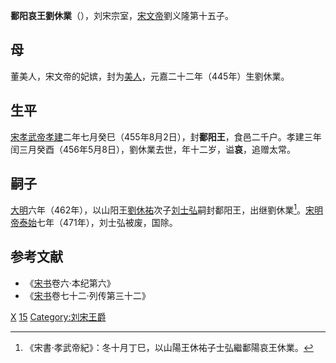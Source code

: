 '''鄱阳哀王劉休業'''（{{bd|445年||456年|5月8日|catIdx=L}}），刘宋宗室，[[宋文帝|宋文帝]]劉义隆第十五子。
==母==
董美人，宋文帝的妃嫔，封为[[美人_(位号)|美人]]，元嘉二十二年（445年）生劉休業。
==生平==
[[宋孝武帝|宋孝武帝]][[孝建|孝建]]二年七月癸巳（455年8月2日），封'''鄱阳王'''，食邑二千户。孝建三年闰三月癸酉（456年5月8日），劉休業去世，年十二岁，谥'''哀'''，追赠太常。

==嗣子==
[[大明_(刘骏)|大明]]六年（462年），以山阳王[[劉休祐|劉休祐]]次子[[刘士弘|刘士弘]]嗣封鄱阳王，出继劉休業<ref>《宋書·孝武帝紀》：冬十月丁巳，以山陽王休祐子士弘繼鄱陽哀王休業。</ref>。[[宋明帝|宋明帝]][[泰始_(南朝宋明帝)|泰始]]七年（471年），刘士弘被废，国除。

==参考文献 ==
*《[[宋书|宋书]]卷六·本纪第六》
*《[[宋书|宋书]]卷七十二·列传第三十二》

[[Category:刘宋太常|X]]
[[Category:宋文帝皇子|15]]
[[Category:刘宋王爵|Category:刘宋王爵]]